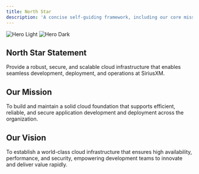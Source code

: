 ```yaml
---
title: North Star
description: 'A concise self-guiding framework, including our core mission, vision, and objectives.'
---
```


<img
  className="block dark:hidden"
  src="/images/hero-light.svg"
  alt="Hero Light"
/>
<img
  className="hidden dark:block"
  src="/images/hero-dark.svg"
  alt="Hero Dark"
/>

## North Star Statement

Provide a robust, secure, and scalable cloud infrastructure that enables seamless development, deployment, and operations at SiriusXM.

## Our Mission

To build and maintain a solid cloud foundation that supports efficient, reliable, and secure application development and deployment across the organization.

## Our Vision

To establish a world-class cloud infrastructure that ensures high availability, performance, and security, empowering development teams to innovate and deliver value rapidly.